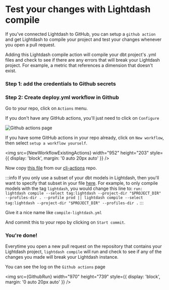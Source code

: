 
# Test your changes with Lightdash compile

If you've connected Lightdash to GitHub, you can setup a `github action` and get Lightdash to compile your project and test your changes whenever you open a pull request.

Adding this Lightdash compile action will compile your dbt project's .yml files and check to see if there are any errors that will break your Lightdash project. For example, a metric that references a dimension that doesn't exist.

### Step 1: add the credentials to Github secrets

<GithubSecrets />

### Step 2: Create deploy.yml workflow in Github

Go to your repo, click on `Actions` menu.

If you don't have any GitHub actions, you'll just need to click on `Configure`

![Github actions page](./assets/github-actions.png)

If you have some GitHub actions in your repo already, click on `New workflow`, then select `setup a workflow yourself`.

<img
    src={NewWorkflowExistingActions}
    width="952"
    height="203"
    style={{ display: 'block', margin: '0 auto 20px auto' }}
/>

Now copy [this file](https://github.com/lightdash/cli-actions/blob/main/compile.yml) from our [cli-actions](https://github.com/lightdash/cli-actions) repo.

:::info
If you only use a subset of your dbt models in Lightdash, then you'll want to specify that subset in your file [here](https://github.com/lightdash/cli-actions/blob/d91de777ed3668b537acd141b734eca75def4e52/compile.yml#L65). For example, to only compile models with the tag `lightdash`, you would change this line to: `run: lightdash compile --select tag:lightdash --project-dir "$PROJECT_DIR" --profiles-dir . --profile prod || lightdash compile --select tag:lightdash --project-dir "$PROJECT_DIR" --profiles-dir .`
:::

Give it a nice name like `compile-lightdash.yml`

And commit this to your repo by clicking on `Start commit`.

### You're done!

Everytime you open a new pull request on the repository that contains your Lightdash project, `lightdash compile` will run and check to see if any of the changes you made will break your Lightdash instance.

You can see the log on the `Github actions` page

<img
    src={GithubRun}
    width="970"
    height="739"
    style={{ display: 'block', margin: '0 auto 20px auto' }}
/>
